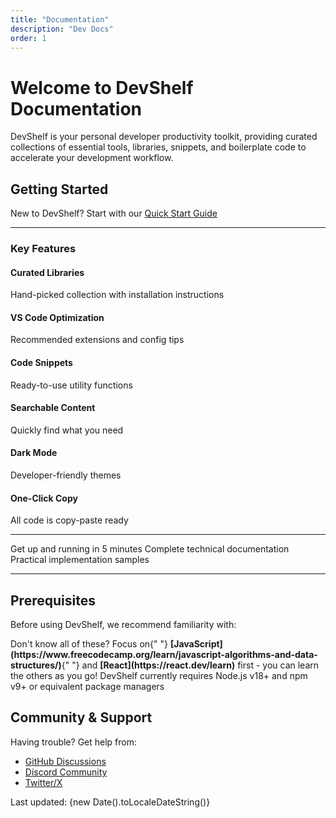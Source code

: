 ```yaml
---
title: "Documentation"
description: "Dev Docs"
order: 1
---
```

# Welcome to DevShelf Documentation

DevShelf is your personal developer productivity toolkit, providing curated collections of essential tools, libraries, snippets, and boilerplate code to accelerate your development workflow.

## Getting Started

<Callout type="info">
New to DevShelf? Start with our  <a href="/docs/getting-started">Quick Start Guide</a>
</Callout>
<hr />

### Key Features

<div className="grid gap-4 md:grid-cols-2 my-6">
  <div className="flex items-start gap-3">
    <Library className="h-5 w-5 mt-0.5 text-primary flex-shrink-0" />
    <div>
      <h4 className="font-medium">Curated Libraries</h4>
      <p className="text-sm text-muted-foreground">Hand-picked collection with installation instructions</p>
    </div>
  </div>

<div className="flex items-start gap-3">
  <Code2 className="h-5 w-5 mt-0.5 text-primary flex-shrink-0" />
  <div>
    <h4 className="font-medium">VS Code Optimization</h4>
    <p className="text-sm text-muted-foreground">Recommended extensions and config tips</p>
  </div>
</div>

<div className="flex items-start gap-3">
  <Box className="h-5 w-5 mt-0.5 text-primary flex-shrink-0" />
  <div>
    <h4 className="font-medium">Code Snippets</h4>
    <p className="text-sm text-muted-foreground">Ready-to-use utility functions</p>
  </div>
</div>

<div className="flex items-start gap-3">
  <Search className="h-5 w-5 mt-0.5 text-primary flex-shrink-0" />
  <div>
    <h4 className="font-medium">Searchable Content</h4>
    <p className="text-sm text-muted-foreground">Quickly find what you need</p>
  </div>
</div>

<div className="flex items-start gap-3">
  <Moon className="h-5 w-5 mt-0.5 text-primary flex-shrink-0" />
  <div>
    <h4 className="font-medium">Dark Mode</h4>
    <p className="text-sm text-muted-foreground">Developer-friendly themes</p>
  </div>
</div>

  <div className="flex items-start gap-3">
    <Copy className="h-5 w-5 mt-0.5 text-primary flex-shrink-0" />
    <div>
      <h4 className="font-medium">One-Click Copy</h4>
      <p className="text-sm text-muted-foreground">All code is copy-paste ready</p>
    </div>
  </div>
</div>

<hr />
<CardGrid className="my-6">
  <Card title="Quick Start" href="/docs/getting-started" icon="⚡">Get up and running in 5 minutes</Card>
  <Card title="API Reference" href="/docs/api" icon="📚">Complete technical documentation</Card>
  <Card title="Examples" href="/docs/examples" icon="🛠️">Practical implementation samples</Card>
</CardGrid>

---

## Prerequisites

Before using DevShelf, we recommend familiarity with:

<TechTag/>

<Callout type="info" className="mt-4">
  Don't know all of these? Focus on{" "}
  <strong>[JavaScript](https://www.freecodecamp.org/learn/javascript-algorithms-and-data-structures/)</strong>{" "}
  and <strong>[React](https://react.dev/learn)</strong> first - you can learn
  the others as you go!
</Callout>

<ProTip title="warning">
  DevShelf currently requires Node.js v18+ and npm v9+ or equivalent package managers
</ProTip>

## Community & Support

Having trouble? Get help from:

- [GitHub Discussions](https://github.com/yourusername/devshelf/discussions)
- [Discord Community](https://discord.gg/your-invite-link)
- [Twitter/X](https://twitter.com/yourhandle)

<footer className="text-sm text-muted-foreground mt-12 border-t pt-6">
  Last updated: {new Date().toLocaleDateString()}
</footer>
